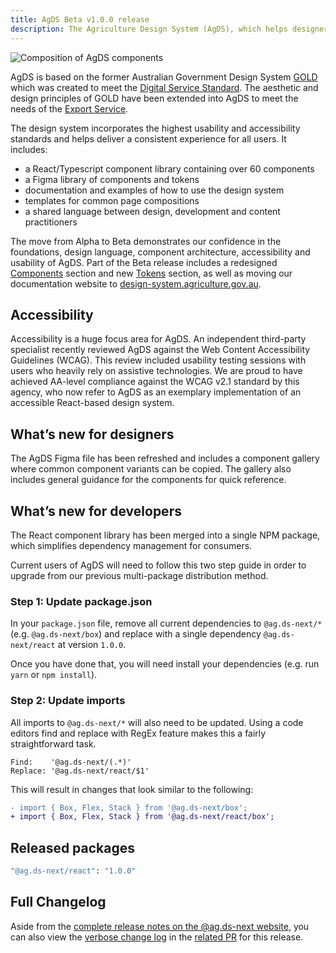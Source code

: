 ```yaml
---
title: AgDS Beta v1.0.0 release
description: The Agriculture Design System (AgDS), which helps designers and developers build the Export Service efficiently and consistently, is now in Beta.
---
```


<img
	src="/img/updates/2023-01-09/beta-hero.webp"
	alt="Composition of AgDS components"
/>

AgDS is based on the former Australian Government Design System [GOLD](https://gold.designsystemau.org/) which was created to meet the [Digital Service Standard](https://www.dta.gov.au/help-and-advice/about-digital-service-standard). The aesthetic and design principles of GOLD have been extended into AgDS to meet the needs of the [Export Service](https://agriculture-exports.awe.gov.au/).

The design system incorporates the highest usability and accessibility standards and helps deliver a consistent experience for all users. It includes:

- a React/Typescript component library containing over 60 components
- a Figma library of components and tokens
- documentation and examples of how to use the design system
- templates for common page compositions
- a shared language between design, development and content practitioners

The move from Alpha to Beta demonstrates our confidence in the foundations, design language, component architecture, accessibility and usability of AgDS. Part of the Beta release includes a redesigned [Components](https://design-system.agriculture.gov.au/components) section and new [Tokens](https://design-system.agriculture.gov.au/foundations/tokens) section, as well as moving our documentation website to [design-system.agriculture.gov.au](https://design-system.agriculture.gov.au).

## Accessibility

Accessibility is a huge focus area for AgDS. An independent third-party specialist recently reviewed AgDS against the Web Content Accessibility Guidelines (WCAG). This review included usability testing sessions with users who heavily rely on assistive technologies. We are proud to have achieved AA-level compliance against the WCAG v2.1 standard by this agency, who now refer to AgDS as an exemplary implementation of an accessible React-based design system.

## What’s new for designers

The AgDS Figma file has been refreshed and includes a component gallery where common component variants can be copied. The gallery also includes general guidance for the components for quick reference.

## What’s new for developers

The React component library has been merged into a single NPM package, which simplifies dependency management for consumers.

Current users of AgDS will need to follow this two step guide in order to upgrade from our previous multi-package distribution method.

### Step 1: Update package.json

In your `package.json` file, remove all current dependencies to `@ag.ds-next/*` (e.g. `@ag.ds-next/box`) and replace with a single dependency `@ag.ds-next/react` at version `1.0.0`.

Once you have done that, you will need install your dependencies (e.g. run `yarn` or `npm install`).

### Step 2: Update imports

All imports to `@ag.ds-next/*` will also need to be updated. Using a code editors find and replace with RegEx feature makes this a fairly straightforward task.

```
Find:    '@ag.ds-next/(.*)'
Replace: '@ag.ds-next/react/$1'
```

This will result in changes that look similar to the following:

```diff
- import { Box, Flex, Stack } from '@ag.ds-next/box';
+ import { Box, Flex, Stack } from '@ag.ds-next/react/box';
```

## Released packages

```sh
"@ag.ds-next/react": "1.0.0"
```

## Full Changelog

Aside from the [complete release notes on the @ag.ds-next website](https://design-system.agriculture.gov.au/updates/2023-01-09-beta), you can also view the [verbose change log](https://github.com/steelthreads/agds-next/pull/908) in the [related PR](https://github.com/steelthreads/agds-next/pull/908) for this release.
